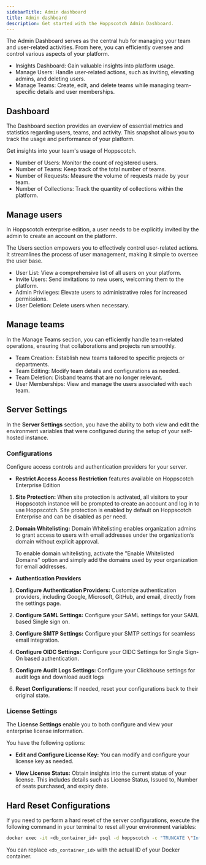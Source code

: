 ```yaml
---
sidebarTitle: Admin dashboard
title: Admin dashboard
description: Get started with the Hoppscotch Admin Dashboard.
---
```


The Admin Dashboard serves as the central hub for managing your team and user-related activities. From here, you can efficiently oversee and control various aspects of your platform.

- Insights Dashboard: Gain valuable insights into platform usage.
- Manage Users: Handle user-related actions, such as inviting, elevating admins, and deleting users.
- Manage Teams: Create, edit, and delete teams while managing team-specific details and user memberships.

## Dashboard

The Dashboard section provides an overview of essential metrics and statistics regarding users, teams, and activity. This snapshot allows you to track the usage and performance of your platform.

Get insights into your team's usage of Hoppscotch.

- Number of Users: Monitor the count of registered users.
- Number of Teams: Keep track of the total number of teams.
- Number of Requests: Measure the volume of requests made by your team.
- Number of Collections: Track the quantity of collections within the platform.

## Manage users

<Info>In Hoppscotch enterprise edition, a user needs to be explicitly invited by the admin to create an account on the platform.</Info>

The Users section empowers you to effectively control user-related actions. It streamlines the process of user management, making it simple to oversee the user base.

- User List: View a comprehensive list of all users on your platform.
- Invite Users: Send invitations to new users, welcoming them to the platform.
- Admin Privileges: Elevate users to administrative roles for increased permissions.
- User Deletion: Delete users when necessary.

## Manage teams

In the Manage Teams section, you can efficiently handle team-related operations, ensuring that collaborations and projects run smoothly.

- Team Creation: Establish new teams tailored to specific projects or departments.
- Team Editing: Modify team details and configurations as needed.
- Team Deletion: Disband teams that are no longer relevant.
- User Memberships: View and manage the users associated with each team.

## Server Settings

In the **Server Settings** section, you have the ability to both view and edit the environment variables that were configured during the setup of your self-hosted instance.

### Configurations
Configure access controls and authentication providers for your server.

- **Restrict Access** 
<Info>**Access Restriction** features available on Hoppscotch Enterprise Edition</Info>

1. **Site Protection:**
   When site protection is activated, all visitors to your Hoppscotch instance will be prompted to create an account and log in to use Hoppscotch. Site protection is enabled by default on Hoppscotch Enterprise and can be disabled as per need.

2. **Domain Whitelisting:**
   Domain Whitelisting enables organization admins to grant access to users with email addresses under the organization’s domain without explicit approval.

   To enable domain whitelisting, activate the "Enable Whitelisted Domains" option and simply add the domains used by your organization for email addresses.

- **Authentication Providers**

1. **Configure Authentication Providers:**
   Customize authentication providers, including Google, Microsoft, GitHub, and email, directly from the settings page.

2. **Configure SAML Settings:**
   Configure your SAML settings for your SAML based Single sign on.

3. **Configure SMTP Settings:**
   Configure your SMTP settings for seamless email integration.

4. **Configure OIDC Settings:**
   Configure your OIDC Settings for Single Sign-On based authentication.

5. **Configure Audit Logs Settings:**
   Configure your Clickhouse settings for audit logs and download audit logs

6. **Reset Configurations:**
   If needed, reset your configurations back to their original state.

### License Settings

The **License Settings** enable you to both configure and view your enterprise license information.

You have the following options:

- **Edit and Configure License Key:**
  You can modify and configure your license key as needed.

- **View License Status:**
  Obtain insights into the current status of your license. This includes details such as License Status, Issued to, Number of seats purchased, and expiry date.

## Hard Reset Configurations

If you need to perform a hard reset of the server configurations, execute the following command in your terminal to reset all your environment variables:

```bash
docker exec -it <db_container_id> psql -d hoppscotch -c "TRUNCATE \"InfraConfig\";"
```

You can replace `<db_container_id>` with the actual ID of your Docker container.